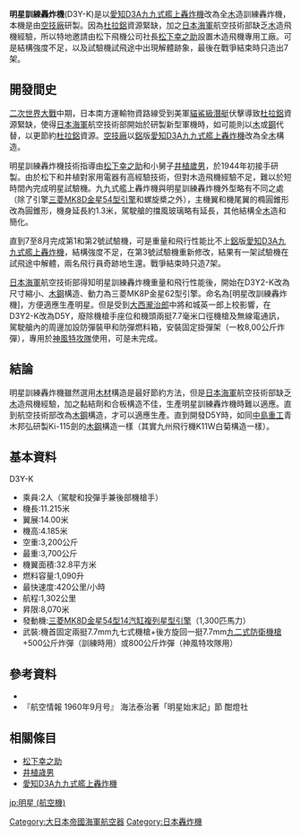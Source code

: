 '''明星訓練轟炸機'''(D3Y-K)是以[[九九式艦上轟炸機|愛知D3A九九式艦上轟炸機]]改為全[[木|木]]造訓練轟炸機，本機是由[[海軍航空技術廠|空技廠]]研製。因為[[杜拉鋁|杜拉鋁]]資源緊缺，加之[[日本海軍|日本海軍]]航空技術部缺乏[[木|木]]造飛機經驗，所以特地邀請由松下飛機公司社長[[松下幸之助|松下幸之助]]設置木造飛機專用工廠。可是結構強度不足，以及試驗機試飛途中出現解體跡象，最後在戰爭結束時只造出7架。

==開發間史==
[[二次世界大戰|二次世界大戰]]中期，日本南方運輸物資路線受到美軍[[貓鯊級潛艇|貓鯊級潛艇]]伏擊導致[[杜拉鋁|杜拉鋁]]資源緊缺，使得[[日本海軍|日本海軍]]航空技術部開始於研製新型軍機時，如可能則以[[木|木]]或[[鋼|鋼]]代替，以更節約[[杜拉鋁|杜拉鋁]]資源。[[海軍航空技術廠|空技廠]]以[[鋁|鋁]]版[[九九式艦上轟炸機|愛知D3A九九式艦上轟炸機]]改為全[[木|木]]構造。

明星訓練轟炸機技術指導由[[松下幸之助|松下幸之助]]和小舅子[[井植歲男|井植歲男]]，於1944年初接手研製。由於松下和井植對家用電器有高經驗技術，但對木造飛機經驗不足，難以於短時間內完成明星試驗機。九九式艦上轟炸機與明星訓練轟炸機外型略有不同之處（除了引擎[[三菱金星發動機|三菱MK8D金星54型引擎]]和螺旋槳之外），主機翼和機尾翼的橢圓錐形改為圓錐形，機身延長約1.3米，駕駛艙的擋風玻璃略有延長，其他結構全[[木|木]]造和簡化。

直到7至8月完成第1和第2號試驗機，可是重量和飛行性能比不上[[鋁|鋁]]版[[九九式艦上轟炸機|愛知D3A九九式艦上轟炸機]]，結構強度不足，在第3號試驗機重新修改，結果有一架試驗機在試飛途中解體，兩名飛行員奇跡地生還。戰爭結束時只造7架。

[[日本海軍|日本海軍]]航空技術部得知明星訓練轟炸機重量和飛行性能後，開始在D3Y2-K改為尺寸縮小、[[木|木]][[鋼|鋼]]構造、動力為三菱MK8P金星62型引擎。命名為[明星改訓練轟炸機]，方便適應生產明星。但是受到[[大西瀧治郎|大西瀧治郎]]中將和城英一郎上校影響，在D3Y2-K改為D5Y，廢除機槍手座位和機頭兩挺7.7毫米口徑機槍及無線電通訊，駕駛艙內的周邊加設防彈裝甲和防彈燃料箱，安裝固定掛彈架（一枚8,00公斤炸彈），專用於[[神風特攻隊|神風特攻隊]]使用，可是未完成。

==結論==
明星訓練轟炸機雖然選用[[木材|木材]]構造是最好節約方法，但是[[日本海軍|日本海軍]]航空技術部缺乏[[木|木]]造飛機經驗，加之黏結劑和合板構造不佳，生產明星訓練轟炸機時難以適應。直到航空技術部改為[[木|木]][[鋼|鋼]]構造，才可以適應生產。直到開發D5Y時，如同[[中島飛機|中島重工]]青木邦弘研製Ki-115劍的[[木|木]][[鋼|鋼]]構造一樣（其實九州飛行機K11W白菊構造一樣）。

==基本資料==
D3Y-K
*乘員:2人（駕駛和投彈手兼後部機槍手）
*機長:11.215米
*翼展:14.00米
*機高:4.185米
*空重:3,200公斤
*最重:3,700公斤
*機翼面積:32.8平方米
*燃料容量:1,090升
*最快速度:420公里/小時
*航程:1,302公里
*昇限:8,070米
*發動機:[[三菱金星發動機|三菱MK8D金星54型14汽缸複列星型引擎]]（1,300匹馬力）
*武裝:機首固定兩挺7.7mm九七式機槍+後方旋回一挺7.7mm[[九二式防衛機槍|九二式防衛機槍]]+500公斤炸彈（訓練時用）或800公斤炸彈（神風特攻隊用）

==參考資料==
*{{cite book |last=Francillon |first=René J. |title=Japanese Aircraft of the Pacific War |year=1979 |publisher=Putnam & Company Ltd.|location=London |isbn=0-370-30251-6}} 
* 『航空情報 1960年9月号』 海法泰治著「明星始末記」節 酣燈社

== 相關條目 ==
*[[松下幸之助|松下幸之助]]
*[[井植歳男|井植歳男]]
*[[九九式艦上轟炸機|愛知D3A九九式艦上轟炸機]]

{{大日本帝国海军航空器}}

[[Category:大日本帝國海軍航空器|Category:大日本帝國海軍航空器]]
[[Category:日本轟炸機|Category:日本轟炸機]]

[[jp:明星_(航空機)|jp:明星 (航空機)]]